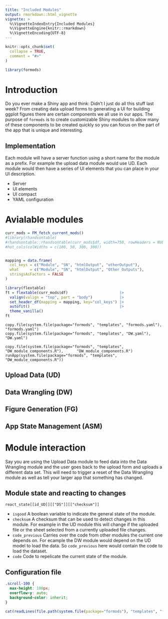 ```yaml
---
title: "Included Modules"
output: rmarkdown::html_vignette
vignette: >
  %\VignetteIndexEntry{Included Modules}
  %\VignetteEngine{knitr::rmarkdown}
  %\VignetteEncoding{UTF-8}
---
```


```r
knitr::opts_chunk$set(
  collapse = TRUE,
  comment = "#>"
)

library(formods)
```


# Introduction 

Do you ever make a Shiny app and think: Didn't I just do all this stuff last week? From creating data upload forms to generating a UI for building ggplot figures there are certain components we all use in our apps. The purpose of `formods` is to create customizable Shiny modules to allow many of these components to be created quickly so you can focus on the part of the app that is unique and interesting. 


## Implementation

Each module will have a server function using a short name for the module as a prefix. For example the upload data module would use UD. Each module would then have a series of UI elements that you can place in your UI description. 

* Server
* UI elements
* UI compact 
* YAML configuration

# Avialable modules

```r

curr_mods = FM_fetch_current_mods()
#library(rhandsontable)
#rhandsontable::rhandsontable(curr_mods$df, width=750, rowHeaders = NULL) %>%
#hot_cols(colWidths = c(100, 50, 300, 300)) 


mapping = data.frame(
  col_keys = c("Module", "SN", "htmlOutput", "otherOutput"),
  what     = c("Module", "SN", "htmlOutput", "Other Outputs"),
  stringsAsFactors = FALSE
)

library(flextable)
ft = flextable(curr_mods$df)                       |>
  valign(valign = "top", part = "body")            |>
  set_header_df(mapping = mapping, key="col_keys") |>
  autofit()                                        |>
  theme_vanilla()
ft
```


```
copy.file(system.file(package="formods", "templates", "formods.yaml"), "formods.yaml")
copy.file(system.file(package="formods", "templates", "DW.yaml"),      "DW.yaml")

copy.file(system.file(package="formods", "templates", "DW_module_components.R"),      "DW_module_components.R")
runApp(system.file(package="formods", "templates", "DW_module_components.R"))
```

## Upload Data (UD)

## Data Wrangling (DW)

## Figure Generation (FG)

## App State Management (ASM)

# Module interaction

Say you are using the Upload Data module to feed data into the Data Wrangling module and the user goes back to the upload form and uploads a different data set. This will need to trigger a reset of the Data Wrangling module as well as tell your larger app that something has changed. 

## Module state and reacting to changes

 `react_state[[id_UD]][["DS"]][["checksum"]]`

* `isgood` A boolean variable to indicate the general state of the module. 
* `checksum` A checksum that can be used to detect changes in this module. For
  example in the UD module this will change if the uploaded file or the sheet
  selected from a currently uploaded file changes. 
* `code_previous` Carries over the code from other modules the current one
  depends on. For ecample the DW module would depend on the UD model to load
  the data. So `code_previous` here would contain the code to load the
  dataset.
* `code` Code to repelicate the current state of the module. 

## Configuration file
```css
.scroll-100 {
  max-height: 100px;
  overflow-y: auto;
  background-color: inherit;
}
```


```r
cat(readLines(file.path(system.file(package="formods"), "templates", "formods.yaml")) , sep="\n")
```
